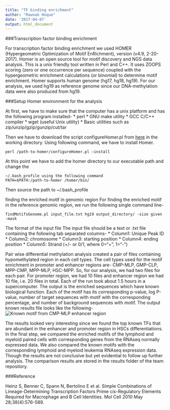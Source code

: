 ```yaml
---
title: "TF binding enrichment"
author: "Rawnak Hoque"
date: '2017-04-07'
output: html_document
---
```


###Transcription factor binding enrichment

For transcription factor binding enrichment we used HOMER (Hypergeometric Optimization of Motif EnRichment), version (v4.9, 2-20-2017). Homer is an open source tool for motif discovery and NGS data analysis. This is a unix friendly tool written in Perl and C++. It uses ZOOPS scoring (zero or one occurrence per sequence) coupled with the hypergeometric enrichment calculations (or binomial) to determine motif enrichment. Homer supports human genome (hg17, hg18, hg19). For our analysis, we used hg19 as reference genome since our DNA-methylation data were also produced from hg19.

###Setup Homer environment for the analysis

At first, we have to make sure that the computer has a unix platform and has the following program installed-
 * perl
 * GNU make utility
 * GCC C/C++ compiler
 * wget (useful Unix utility)
 * Basic utilities such as zip/unzip/gzip/gunzip/cut/tar

Then we have to download the script configureHomer.pl from [here](http://homer.ucsd.edu/homer/) in the working directory. Using following command, we have to install Homer.
```
perl /path-to-homer/configureHomer.pl –install
```
At this point we have to add the homer directory to our executable path and change the 
```
~/.bash_profile using the following command
PATH=$PATH:/path-to-homer /homer/bin/
```
Then source the path to ~/.bash_profile

finding the enriched motif in genomic region
For finding the enriched motif in the reference genomic region, we run the following single command line-
```
findMotifsGenome.pl input_file.txt hg19 output_directory/ -size given -mask
```

The format of the input file
The input file should be a text or .txt file containing the following tab separated columns-
 *	Column1: Unique Peak ID
 *	Column2: chromosome
 *	Column3: starting position
 *	Column4: ending position
 *	Column5: Strand (+/- or 0/1, where 0="+", 1="-")
 
Pair wise differential methylation analysis created a pair of files containing hypomethylated region in each cell types. The cell types used for the motif enrichment in promoter and enhancer regions are- CMP-MLP, GMP-CLP, MPP-CMP, MPP-MLP, HSC-MPP. So, for our analysis, we had two files for each pair. For promoter region, we had 10 files and enhancer region we had 10 file, i.e. 20 files in total. 
Each of the run took about 1.5 hours in a supercomputer. 
The output is the enriched sequences which have known biological function. Each of the motif has its corresponding p-value, log P-value, number of target sequences with motif with the corresponding percentage, and number of background sequences with motif. The output known results file looks like the following-
![Known motif from CMP-MLP enhancer region](https://github.com/STAT540-UBC/team_Bloodies/blob/master/Methods/TF_clustering/CMP-MLP-enhancer-motif-enrichment.png)

The results looked very interesting since we found the top known TFs that are abundant in the enhancer and promoter region in HSCs differentiations.
In the final step, we compared the enriched motifs of the lymphoid and myeloid paired cells with corresponding genes from the RNAseq normally expressed data.
We also compared the known motifs with the corresponding lymphoid and myeloid leukemia RNAseq expression data. Though the results are not conclusive but yet evidential to follow up further analysis. 
The comparison results are stored in the results folder of the team repository.

###Reference

Heinz S, Benner C, Spann N, Bertolino E et al. Simple Combinations of Lineage-Determining Transcription Factors Prime cis-Regulatory Elements Required for Macrophage and B Cell Identities. Mol Cell 2010 May 28;38(4):576-589.

